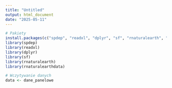 ```yaml
---
title: "Untitled"
output: html_document
date: "2025-05-11"
---
```



```r
# Pakiety 
install.packages(c("spdep", "readxl", "dplyr", "sf", "rnaturalearth", "rnaturalearthdata"))
library(spdep)
library(readxl)
library(dplyr)
library(sf)
library(rnaturalearth)
library(rnaturalearthdata)

```

```r
# Wczytywanie danych 
data <- dane_panelowe


```

